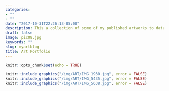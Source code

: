 ```yaml
---
categories:
- ""
- ""
date: "2017-10-31T22:26:13-05:00"
description: This a collection of some of my published artworks to data.
draft: false
image: pic08.jpg
keywords: ""
slug: myartblog
title: Art Portfolio
---
```



```r
knitr::opts_chunk$set(echo = TRUE)
```


```r
knitr::include_graphics("/img/ART/IMG_1930.jpg", error = FALSE)
knitr::include_graphics("/img/ART/IMG_5435.jpg", error = FALSE)
knitr::include_graphics("/img/ART/IMG_5638.jpg", error = FALSE)

```
